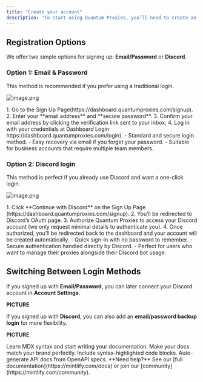 ```yaml
---
title: "Create your account"
description: "To start using Quantum Proxies, you’ll need to create an account in https://dash.quantumproxies.net.   "
---
```


## Registration Options

We offer two simple options for signing up: **Email/Password** or **Discord**.

### Option 1: Email & Password

This method is recommended if you prefer using a traditional login.

![image.png](/images/image.png)

<Accordion title="Steps" icon="circle-1" iconType="regular">
  1. Go to the Sign Up Page(https://dashboard.quantumproxies.com/signup).
  2. Enter your **email address** and **secure password**.
  3. Confirm your email address by clicking the verification link sent to your inbox.
  4. Log in with your credentials at Dashboard Login https://dashboard.quantumproxies.com/login).
</Accordion>

<Accordion title="Benefits" icon="sparkles">
  - Standard and secure login method.
  - Easy recovery via email if you forget your password.
  - Suitable for business accounts that require multiple team members.
</Accordion>

### Option 2: Discord login

This method is perfect if you already use Discord and want a one-click login.

![image.png](/images/image.png)

<Accordion title="Steps" icon="circle-1">
  1. Click **Continue with Discord** on the Sign Up Page (https://dashboard.quantumproxies.com/signup).
  2. You’ll be redirected to Discord’s OAuth page.
  3. Authorize Quantum Proxies to access your Discord account (we only request minimal details to authenticate you).
  4. Once authorized, you’ll be redirected back to the dashboard and your account will be created automatically.
</Accordion>

<Accordion title="Benefits" icon="sparkles">
  - Quick sign-in with no password to remember.  
  - Secure authentication handled directly by Discord.  
  - Perfect for users who want to manage their proxies alongside their Discord bot usage.  
</Accordion>

## Switching Between Login Methods

If you signed up with **Email/Password**, you can later connect your Discord account in **Account Settings**.  

**PICTURE**

If you signed up with **Discord**, you can also add an **email/password backup login** for more flexibility.  

**PICTURE**

<CardGroup cols={2}>
  <Card title="Write Content" icon="pen-to-square" href="/essentials/markdown">
    Learn MDX syntax and start writing your documentation.
  </Card>
  <Card title="Customize style" icon="palette" href="/essentials/settings">
    Make your docs match your brand perfectly.
  </Card>
  <Card title="Add code examples" icon="square-code" href="/essentials/code">
    Include syntax-highlighted code blocks.
  </Card>
  <Card title="API documentation" icon="code" href="/api-reference/introduction">
    Auto-generate API docs from OpenAPI specs.
  </Card>
</CardGroup>

<Note>
  **Need help?** See our [full documentation](https://mintlify.com/docs) or join our [community](https://mintlify.com/community).
</Note>